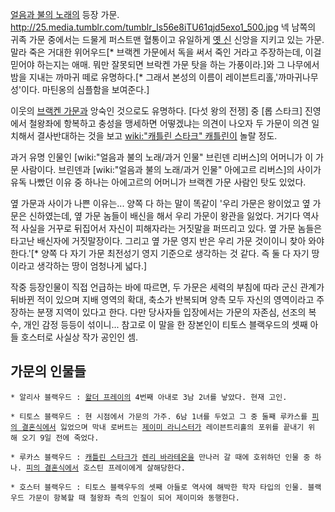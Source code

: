 [[얼음과 불의 노래]]의 등장 가문.
http://25.media.tumblr.com/tumblr_ls56e8iTU61qjd5exo1_500.jpg
넥 남쪽의 귀족 가문 중에서는 드물게 퍼스트맨 혈통이고 유일하게 [[옛 신]] 신앙을 지키고 있는 가문. 말라 죽은 거대한 위어우드[* 브랙켄 가문에서 독을 써서 죽인 거라고 주장하는데, 이걸 믿어야 하는지는 애매. 뭐만 잘못되면 브락켄 가문 탓을 하는 가풍이라.]와 그 나무에서 밤을 지내는 까마귀 떼로 유명하다.[* 그래서 본성의 이름이 레이븐트리홀,'까마귀나무성'이다. 마틴옹의 심플함을 보여준다.]

이웃의 [[브랙켄 가문]]과 앙숙인 것으로도 유명하다. [다섯 왕의 전쟁] 중 [롭 스타크] 진영에서 철왕좌에 항복하고 충성을 맹세하면 어떻겠냐는 의견이 나오자 두 가문이 의견 일치해서 결사반대하는 것을 보고 [[wiki:"캐틀린 스타크" 캐틀린]]이 놀랄 정도.

과거 유명 인물인 [wiki:"얼음과 불의 노래/과거 인물" 브린덴 리버스]의 어머니가 이 가문 사람이다. 브린덴과 [wiki:"얼음과 불의 노래/과거 인물" 아에고르 리버스]의 사이가 유독 나빴던 이유 중 하나는 아에고르의 어머니가 브랙켄 가문 사람인 탓도 있었다.

옆 가문과 사이가 나쁜 이유는... 양쪽 다 하는 말이 똑같이 '우리 가문은 왕이었고 옆 가문은 신하였는데, 옆 가문 놈들이 배신을 해서 우리 가문이 왕관을 잃었다. 거기다 역사적 사실을 거꾸로 뒤집어서 자신이 피해자라는 거짓말을 퍼뜨리고 있다. 옆 가문 놈들은 타고난 배신자에 거짓말장이다. 그리고 옆 가문 영지 반은 우리 가문 것이이니 찾아 와야 한다.'[* 양쪽 다 자기 가문 최전성기 영지 기준으로 생각하는 것 같다. 즉 둘 다 자기 땅이라고 생각하는 땅이 엄청나게 넓다.]

작중 등장인물이 직접 언급하는 바에 따르면, 두 가문은 세력의 부침에 따라 군신 관계가 뒤바뀐 적이 있으며 지배 영역의 확대, 축소가 반복되며 양측 모두 자신의 영역이라고 주장하는 분쟁 지역이 있다고 한다. 다만 당사자들 입장에서는 가문의 자존심, 선조의 복수, 개인 감정 등등이 섞이니... 참고로 이 말을 한 장본인이 티토스 블랙우드의 셋째 아들 호스터로 사실상 작가 공인인 셈.

== 가문의 인물들 ==
 * 알리사 블랙우드 : [[왈더 프레이]]의 4번째 아내로 3남 2녀를 낳았다. 현재 고인.

 * 티토스 블랙우드 : 현 시점에서 가문의 가주. 6남 1녀를 두었고 그 중 둘째 루카스를 [[피의 결혼식]]에서 잃었으며 막내 로버트는 [[제이미 라니스터]]가 레이븐트리홀의 포위를 끝내기 위해 오기 9일 전에 죽었다.

 * 루카스 블랙우드 : [[캐틀린 스타크]]가 [[렌리 바라테온]]을 만나러 갈 때에 호위하던 인물 중 하나. [[피의 결혼식]]에서 호스틴 프레이에게 살해당한다.

 * 호스터 블랙우드 : 티토스 블랙우두의 셋째 아들로 역사에 해박한 학자 타입의 인물. 블랙우드 가문이 항복할 때 철왕좌 측의 인질이 되어 제이미와 동행한다.
